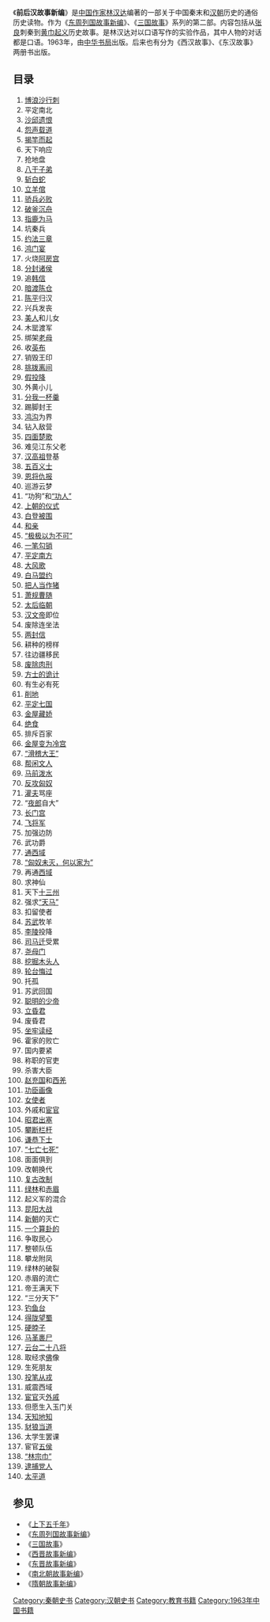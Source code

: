 {{Veil|time=2015-09-12T07:07:40+00:00}}
《'''前后汉故事新编'''》是[[中国|中国]][[作家|作家]][[林汉达|林汉达]]编著的一部关于中国秦末和[[汉朝|汉朝]]历史的通俗历史读物。作为《[[东周列国故事新编|东周列国故事新编]]》、《[[三国故事|三国故事]]》系列的第二部。内容包括从[[张良|张良]]刺秦到[[黄巾起义|黄巾起义]]历史故事。是林汉达对以口语写作的实验作品，其中人物的对话都是口语。1963年，由[[中华书局|中华书局]]出版。后来也有分为《西汉故事》、《东汉故事》两册书出版。
==目录==
{{HideH|目录}}
#[[张良|博浪沙行刺]]
#平定南北
#[[秦始皇|沙邱遗恨]]
#[[秦二世|怨声载道]]
#[[陈胜|揭竿而起]]
#天下响应
#抢地盘
#[[项羽|八干子弟]]
#[[刘邦|斩白蛇]]
#[[楚义帝|立羊倌]]
#[[项梁|骄兵必败]]
#[[巨鹿之战|破釜沉舟]]
#[[赵高|指鹿为马]]
#坑秦兵
#[[约法三章|约法三章]]
#[[鸿门宴|鸿门宴]]
#火烧[[阿房宫|阿房宫]]
#[[Template:项羽十八诸侯|分封诸侯]]
#追[[韩信|韩信]]
#[[暗渡陈仓|暗渡陈仓]]
#[[陈平|陈平]]归汉
#兴兵发丧
#[[戚夫人|美人]]和儿女
#木罂渡军
#绑架[[王陵_(西汉右丞相)|老母]]
#收[[英布|英布]]
#销毁王印
#[[范增|挑拨离间]]
#[[纪信|假投降]]
#外黄小儿
#[[刘太公|分我一杯羹]]
#踢脚封王
#[[鸿沟|鸿沟]]为界
#钻入敌营
#[[四面楚歌|四面楚歌]]
#难见江东父老
#[[汉高祖|汉高祖]]登基 
#[[田横|五百义士]]
#[[丁公|恩将仇报]]
#巡游云梦
#“功狗”和[[萧何|“功人”]]
#[[叔孙通|上朝的仪式]]
#[[白登之围|白登被围]]
#[[和亲|和亲]]
#[[周昌|“极极以为不可”]]
#[[韩信|一笔勾销]]
#[[英布|平定南方]]
#[[大风歌|大风歌]]
#[[白马之盟|白马盟约]]
#[[戚夫人|把人当作猪]]
#[[萧规曹随|萧规曹随]]
#[[吕后|太后临朝]]
#[[汉文帝|汉文帝]]即位
#废除连坐法
#[[赵佗|两封信]]
#耕种的榜样
#往边疆移民
#[[缇萦|废除肉刑]]
#[[新垣平|方士的诡计]]
#有生必有死
#[[晁错|削地]]
#[[七国之乱|平定七国]]
#[[金屋藏娇|金屋藏娇]]
#[[周亚夫|绝食]]
#排斥百家
#[[长门宫|金屋变为冷宫]]
#[[东方朔|“滑稽大王”]]
#[[司马相如|帮闲文人]]
#[[朱买臣|马前泼水]]
#[[马邑之战|反攻匈奴]]
#[[灌夫|灌夫]]骂座
#“[[夜郎|夜郎]]自大”
#[[长门宫|长门宫]]
#[[李广|飞将军]]
#加强边防
#武功爵
#[[张骞|通西域]]
#[[霍去病|“匈奴未灭，何以家为”]]
#再通[[西域|西域]]
#求神仙
#天下[[十三州|十三州]]
#强求[[汗血马|“天马”]]
#扣留使者
#[[苏武|苏武]]牧羊
#[[李陵|李陵]]投降
#[[司马迁|司马迁]]受累
#[[赵婕妤|尧母门]]
#[[巫蛊之祸|挖掘木头人]]
#[[轮台罪己诏|轮台悔过]]
#托孤
#苏武回国
#[[汉昭帝|聪明的少帝]]
#[[刘贺|立昏君]]
#废昏君
#[[夏侯胜|坐牢读经]]
#霍家的败亡
#国内要紧
#称职的官吏
#杀害大臣
#[[赵充国|赵充国]]和[[西羌|西羌]]
#[[麒麟閣十一功臣|功臣画像]]
#[[冯嫽|女使者]]
#外戚和[[石显|宦官]]
#[[昭君出塞|昭君出塞]]
#[[朱云|攀断栏杆]]
#[[王莽|谦恭下士]]
#[[鲍宣|“七亡七死”]]
#面面俱到
#改朝换代
#[[王莽改制|复古改制]]
#[[绿林|绿林]]和[[赤眉|赤眉]]
#起义军的混合
#[[昆阳之战|昆阳大战]]
#[[新朝|新朝]]的灭亡
#[[王郎|一个算卦的]]
#争取民心
#整顿队伍
#攀龙附凤
#绿林的破裂
#赤眉的流亡
#帝王满天下
#“三分天下”
#[[严子陵|钓鱼台]]
#[[隗嚣|得陇]][[公孙述|望蜀]]
#[[董宣|硬脖子]]
#[[马援|马革裹尸]]
#[[云台二十八将|云台二十八将]]
#取经求[[佛|佛]]像
#生死朋友
#[[班超|投笔从戎]]
#威震西域
#[[郑众|宦官]]灭[[窦宪|外戚]]
#但愿生入玉门关
#[[杨震|天知地知]]
#[[梁冀|豺狼当道]]
#太学生罢课
#宦官[[五侯|五侯]]
#[[郭泰_(东汉)|“林宗巾”]]
#[[党锢之祸|逮捕党人]]
#[[太平道_(宗教)|太平道]]
{{HideF}}

==参见==
*《[[上下五千年|上下五千年]]》
*《[[东周列国故事新编|东周列国故事新编]]》 
*《[[三国故事|三国故事]]》 
*《[[西晋故事新编|西晋故事新编]]》 
*《[[东晋故事新编|东晋故事新编]]》 
*《[[南北朝故事新编|南北朝故事新编]]》 
*《[[隋朝故事新编|隋朝故事新编]]》

[[Category:秦朝史书|Category:秦朝史书]]
[[Category:汉朝史书|Category:汉朝史书]]
[[Category:教育书籍|Category:教育书籍]]
[[Category:1963年中国书籍|Category:1963年中国书籍]]